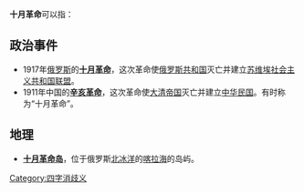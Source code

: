 '''十月革命'''可以指：

==政治事件==

* 1917年[[俄罗斯|俄罗斯]]的'''[[十月革命|十月革命]]'''，这次革命使[[俄罗斯共和国|俄罗斯共和国]]灭亡并建立[[苏维埃社会主义共和国联盟|苏维埃社会主义共和国联盟]]。
* 1911年中国的'''[[辛亥革命|辛亥革命]]'''，这次革命使[[大清帝国|大清帝国]]灭亡并建立[[中华民国|中华民国]]。有时称为“十月革命”。

==地理==

* '''[[十月革命岛|十月革命岛]]'''，位于俄罗斯[[北冰洋|北冰洋]]的[[喀拉海|喀拉海]]的岛屿。

{{disambiguation}}

[[Category:四字消歧义|Category:四字消歧义]]